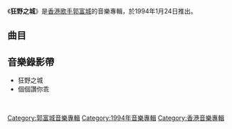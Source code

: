 {{Album infobox | <!-- See Wikipedia:WikiProject_Albums -->
| Name        = 狂野之城
| Type        = [[專輯|專輯]]
| Artist      = [[郭富城|郭富城]]
| Cover       = 郭富城 狂野之城.jpg
| Released    = 1994年1月24日
| Recorded    = 1993年
| Genre       = 粵語
| Length      = 48分31秒
| Label       = [[華納唱片_(香港)|華納唱片]]
| Last album  = [[一生的情人|一生的情人]]<br>（1994年）
| This album  = '''狂野之城'''<br>（1994年）
| Next album  = [[夢的盡頭就是天涯|夢的盡頭就是天涯]]<br>（1994年）
}}

《'''狂野之城'''》是[[香港|香港]][[歌手|歌手]][[郭富城|郭富城]]的音樂專輯，於1994年1月24日推出。

==曲目==
{{tracklist
| headline = 
| total_length = 48:31
| title_width = 

| all_producer = [[黃尚偉|黃尚偉]]

| music_credits = yes
| music_width = 
| lyrics_credits = yes
| lyrics_width = 
| arranger_credits = yes
| arranger_width = 
| longnote_column = yes

| title1 = 狂野之城
| music1 = [[黃尚偉|黃尚偉]]
| lyrics1 = [[周禮茂|周禮茂]]
| arranger1 = 黃尚偉
| longnote1 = 第一主打
| length1 = 3:17

| title2 = 個個讚你乖
| music2 = [[C._Y._Kong|C. Y. Kong]]
| lyrics2 = [[林敏驄|林敏驄]]
| arranger2 = C. Y. Kong
| longnote2 = 第二主打
| length2 = 3:47

| title3 = 為何仍剩我一人
| music3 = [[谷村新司|谷村新司]]
| lyrics3 = [[梁美薇|小美]]
| arranger3 = 黃尚偉
| longnote3 = OT：谷村新司 ~ 《三都物語》
| length3 = 4:08

| title4 = 舊傷口
| music4 = [[胡偉立|胡偉立]]
| lyrics4 = 小美
| arranger4 = [[鮑比達|鮑比達]]
| longnote4 = 
| length4 = 4:59

| title5 = 冰山夢美人
| music5 = [[唐沢晴之介|唐沢晴之介]]
| lyrics5 = 小美
| arranger5 = 黃尚偉
| longnote5 = OT：[[鄉廣美|鄉廣美]] ~ 《マイレディー》
| length5 = 3:29

| title6 = 對春天信任
| music6 = [[Aya|Aya]]
| lyrics6 = [[盧永強|盧永強]]
| arranger6 = [[村田秀男|村田秀男]]
| longnote6 = 
| length6 = 4:23

| title7 = 沒法再見妳一面
| music7 = 黃尚偉<br>[[郭富城|郭富城]]
| lyrics7 = 小美
| arranger7 = 黃尚偉
| longnote7 = 
| length7 = 4:18

| title8 = 夢見妳回來
| music8 = 谷村新司
| lyrics8 = [[潘源良|潘源良]]
| arranger8 = 黃尚偉
| longnote8 = 第三主打<br>OT：谷村新司 ~ 《Dreams Come True》
| length8 = 5:00

| title9 = 是個真我
| music9 = 黃尚偉
| lyrics9 = [[Brian_C.|Brian C.]]
| arranger9 = 黃尚偉
| longnote9 = 
| length9 = 3:49

| title10 = 親暱接觸
| music10 = [[葉健華|Keith Yip]]<br>[[麥皓輪|麥皓輪]]
| lyrics10 = 周禮茂
| arranger10 = 麥皓輪
| longnote10 = 
| length10 = 4:06

| title11 = 狂野之城
| music11 = 黃尚偉
| lyrics11 = 周禮茂
| arranger11 = 黃尚偉
| note11 = Turbo Mix
| longnote11 = 
| length11 = 4:01

| title12 = 狂野之城
| music12 = 黃尚偉
| lyrics12 = 周禮茂
| arranger12 = 黃尚偉
| note12 = Pa Pa Ma Ma Cha Cha Mix
| longnote12 = 
| length12 = 3:11
}}

== 音樂錄影帶 ==
*狂野之城
*個個讚你乖
<br>
{{郭富城}}
{{叱咤樂壇至尊歌曲}}
[[Category:郭富城音樂專輯|Category:郭富城音樂專輯]]
[[Category:1994年音樂專輯|Category:1994年音樂專輯]]
[[Category:香港音樂專輯|Category:香港音樂專輯]]
